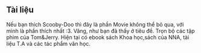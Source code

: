 ## Tài liệu
<ProjectCard title="Scooby-Doo Camp scare" link="https://linuxvn-my.sharepoint.com/:u:/g/personal/ga123_linuxteamvietnam_edu_vn/Ef9b9C4CY_5GnGIW_LkybhUB0e2uWctSBsoGYYfYu0Dt1g?e=ivCxBK" bg="linear-gradient(to right, #D4145A 0%, #FBB03B 100%)">
Nếu bạn thích Scooby-Doo thì đây là phần Movie không thể bỏ qua, với mình là phần thích nhất :3.
</ProjectCard>

<ProjectCard title="Tom&Jerry" link="https://linuxvn-my.sharepoint.com/:f:/g/personal/ga123_linuxteamvietnam_edu_vn/Eh3TYSR1jThJhKSBkfQG_t8BLbxpFguaIYduz0g8dZ0lrg?e=G4b5ZM" bg="linear-gradient(to right, #662d8c 0%, #ed1e79 100%)">
Vâng, như bạn đã thấy ở tiêu đề. Trọn bộ các tập phim của Tom&Jerry. 
</ProjectCard>

<ProjectCard title="Tổng hợp ebook" link="https://linuxvn-my.sharepoint.com/:f:/g/personal/ga123_linuxteamvietnam_edu_vn/EtbRnmCX8_5FjsNAqyC_HqUBSjuSspjvUPzNPw6h2JfCBg?e=SVs1O1" bg="linear-gradient(to right, #006633 0%, #0099CC 100%)">
Hiện tại có ebook sách Khoa học,sách của NNA, tài liệu T.A và các tác phẩm văn học.
</ProjectCard>


